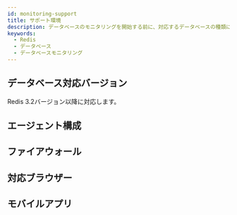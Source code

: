 ```yaml
---
id: monitoring-support
title: サポート環境
description: データベースのモニタリングを開始する前に、対応するデータベースの種類について確認してください。
keywords:
  - Redis
  - データベース
  - データベースモニタリング
---
```



<Desc name='Redis' />

## データベース対応バージョン

Redis 3.2バージョン以降に対応します。


<DBsupportNote />


<DBAgentSpec level={2} />

## エージェント構成


<Dbsupportenvagentconstruction />

## ファイアウォール


<Proxy />

## 対応ブラウザー


<Supportedbrowser />

## モバイルアプリ


<Mobileapp />
